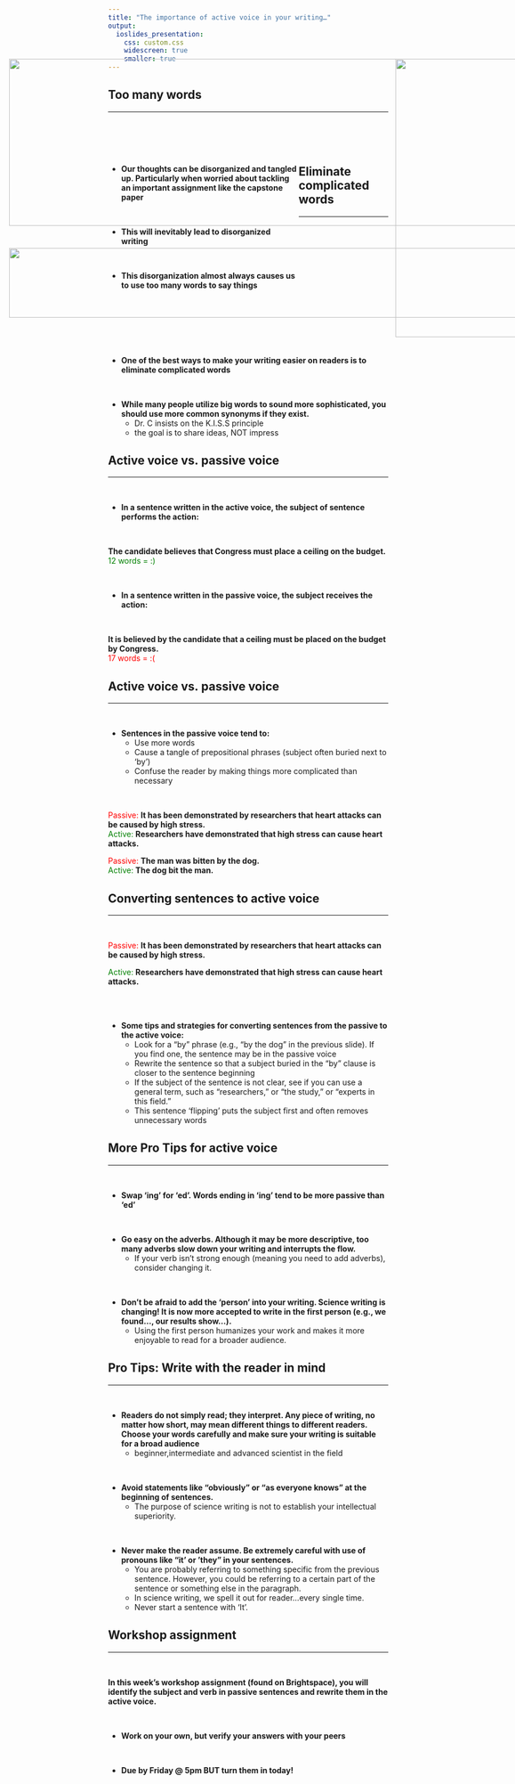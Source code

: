 ```yaml
---
title: "The importance of active voice in your writing…"
output: 
  ioslides_presentation:
    css: custom.css
    widescreen: true
    smaller: true
---
```


## Too many words
<hr>
<br/>
<br/>
<br/>

<div style="float: left; width: 68%;">

* **Our thoughts can be disorganized and tangled up. Particularly when worried about tackling an important assignment like the capstone paper**

<br/>

* **This will inevitably lead to disorganized writing**

    
<br/>

* **This disorganization almost always causes us to use too many words to say things**

</div>


<IMG STYLE="position:absolute; TOP:160px; LEFT:745px; WIDTH:250px; HEIGHT:500px" SRC="images/person.jpg">

## Eliminate complicated words
<hr>
<br/>
<br/>
<br/>
<br/>
<br/>
<br/>
<br/>
<br/>
<br/>
<br/>
<br/>
<br/>
<br/>

* **One of the best ways to make your writing easier on readers is to eliminate complicated words**

<br/>

* **While many people utilize big words to sound more sophisticated, you should use more common synonyms if they exist. **
    + Dr. C insists on the K.I.S.S principle
    + the goal is to share ideas, NOT impress

<IMG STYLE="position:absolute; TOP:160px; LEFT:50px; WIDTH:1000px; HEIGHT:300px" SRC="images/faulk.png">

## Active voice vs. passive voice
<hr>
<br/>

* **In a sentence written in the active voice, the subject of sentence performs the action:**

<br/>

**The candidate believes that Congress must place a ceiling on the budget.**
<br/>
<span  style="color:green">12 words = :) </span> 

<br/>

* **In a sentence written in the passive voice, the subject receives the action:**

<br/>

**It is believed by the candidate that a ceiling must be placed on the budget by Congress.**
<br/>
<span  style="color:red">17 words = :( </span> 

## Active voice vs. passive voice
<hr>
<br/>

* **Sentences in the passive voice tend to:**
    + Use more words 
    + Cause a tangle of prepositional phrases (subject often buried next to ‘by’)
    + Confuse the reader by making things more complicated than necessary
    
<br/>

<span  style="color:red">Passive:</span> **It has been demonstrated by researchers that heart attacks can be caused by high stress.**
<br/>
<span  style="color:green">Active:</span> **Researchers have demonstrated that high stress can cause heart attacks.**

<span  style="color:red">Passive:</span> **The man was bitten by the dog.**
<br/>
<span  style="color:green">Active:</span> **The dog bit the man.**



<IMG STYLE="position:absolute; TOP:500px; LEFT:50px; WIDTH:1000px; HEIGHT:125px" SRC="images/moral.png">


## Converting sentences to active voice
<hr>
<br/>

<span style="color:red">Passive:</span> **It has been demonstrated by researchers that heart attacks can be caused by high stress.**
<br/>

<span style="color:green">Active:</span> **Researchers have demonstrated that high stress can cause heart attacks.**

<br/>
<br/>

* **Some tips and strategies for converting sentences from the passive to the active voice:**
    + Look for a “by” phrase (e.g., “by the dog” in the previous slide). If you find one, the sentence may be in the passive voice
    + Rewrite the sentence so that a subject buried in the “by” clause is closer to the sentence beginning
    + If the subject of the sentence is not clear, see if you can use a general term, such as “researchers,” or “the study,” or “experts in this field.”
    + This sentence ‘flipping’ puts the subject first and often removes
unnecessary words

## More Pro Tips for active voice
<hr>
<br/>

* **Swap ‘ing’ for ‘ed’. Words ending in ‘ing’ tend to be more passive than ‘ed’**

<br/>

* **Go easy on the adverbs. Although it may be more descriptive, too many adverbs slow down your writing and interrupts the flow.**
    + If your verb isn’t strong enough (meaning you need to add adverbs), consider changing it.
    
<br/>

* **Don’t be afraid to add the ‘person’ into your writing. Science writing is changing! It is now more accepted to write in the first person (e.g., we found…, our results show…).**
    + Using the first person humanizes your work and makes it more enjoyable to read for a broader audience. 

## Pro Tips: Write with the reader in mind
<hr>
<br/>

* **Readers do not simply read; they interpret. Any piece of writing, no matter how short, may mean different things to different readers. Choose your words carefully and make sure your writing is suitable for a broad audience**
    + beginner,intermediate and advanced scientist in the field
 
<br/>
 
* **Avoid statements like “obviously” or “as everyone knows” at the beginning of sentences.**
    + The purpose of science writing is not to establish your intellectual superiority.
    
<br/>

* **Never make the reader assume. Be extremely careful with use of pronouns like “it’ or ‘they” in your sentences.**
    + You are probably referring to something specific from the previous sentence. However, you could be referring to a certain part of the sentence or something else in the paragraph. 
    + In science writing, we spell it out for reader…every single time.
    + Never start a sentence with 'It'.

## Workshop assignment
<hr>
<br/>

**In this week’s workshop assignment (found on Brightspace), you will identify the subject and verb in passive sentences and rewrite them in the active voice.**

<br/>

* **Work on your own, but verify your answers with your peers**

<br/>

* **Due by Friday @ 5pm BUT turn them in today!**

